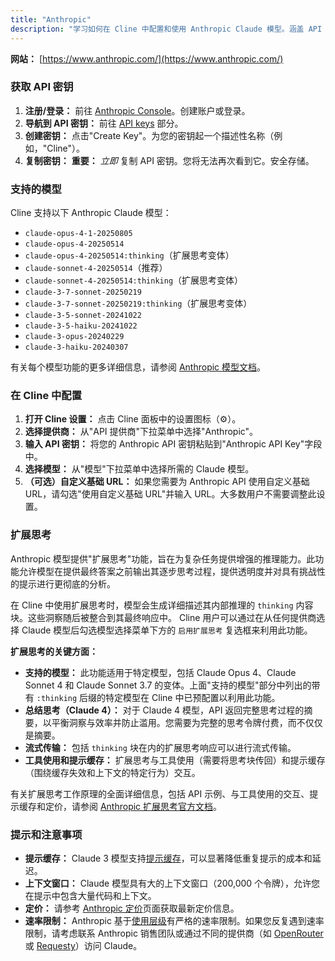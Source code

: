 ```yaml
---
title: "Anthropic"
description: "学习如何在 Cline 中配置和使用 Anthropic Claude 模型。涵盖 API 密钥设置、模型选择以及提示缓存等高级功能。"
---
```


**网站：** [https://www.anthropic.com/](https://www.anthropic.com/)

### 获取 API 密钥

1.  **注册/登录：** 前往 [Anthropic Console](https://console.anthropic.com/)。创建账户或登录。
2.  **导航到 API 密钥：** 前往 [API keys](https://console.anthropic.com/settings/keys) 部分。
3.  **创建密钥：** 点击"Create Key"。为您的密钥起一个描述性名称（例如，"Cline"）。
4.  **复制密钥：** **重要：** _立即_ 复制 API 密钥。您将无法再次看到它。安全存储。

### 支持的模型

Cline 支持以下 Anthropic Claude 模型：

-   `claude-opus-4-1-20250805`
-   `claude-opus-4-20250514`
-   `claude-opus-4-20250514:thinking`（扩展思考变体）
-   `claude-sonnet-4-20250514`（推荐）
-   `claude-sonnet-4-20250514:thinking`（扩展思考变体）
-   `claude-3-7-sonnet-20250219`
-   `claude-3-7-sonnet-20250219:thinking`（扩展思考变体）
-   `claude-3-5-sonnet-20241022`
-   `claude-3-5-haiku-20241022`
-   `claude-3-opus-20240229`
-   `claude-3-haiku-20240307`

有关每个模型功能的更多详细信息，请参阅 [Anthropic 模型文档](https://docs.anthropic.com/en/docs/about-claude/models)。

### 在 Cline 中配置

1.  **打开 Cline 设置：** 点击 Cline 面板中的设置图标（⚙️）。
2.  **选择提供商：** 从"API 提供商"下拉菜单中选择"Anthropic"。
3.  **输入 API 密钥：** 将您的 Anthropic API 密钥粘贴到"Anthropic API Key"字段中。
4.  **选择模型：** 从"模型"下拉菜单中选择所需的 Claude 模型。
5.  **（可选）自定义基础 URL：** 如果您需要为 Anthropic API 使用自定义基础 URL，请勾选"使用自定义基础 URL"并输入 URL。大多数用户不需要调整此设置。

### 扩展思考

Anthropic 模型提供"扩展思考"功能，旨在为复杂任务提供增强的推理能力。此功能允许模型在提供最终答案之前输出其逐步思考过程，提供透明度并对具有挑战性的提示进行更彻底的分析。

在 Cline 中使用扩展思考时，模型会生成详细描述其内部推理的 `thinking` 内容块。这些洞察随后被整合到其最终响应中。
Cline 用户可以通过在从任何提供商选择 Claude 模型后勾选模型选择菜单下方的 `启用扩展思考` 复选框来利用此功能。

**扩展思考的关键方面：**

-   **支持的模型：** 此功能适用于特定模型，包括 Claude Opus 4、Claude Sonnet 4 和 Claude Sonnet 3.7 的变体。上面"支持的模型"部分中列出的带有 `:thinking` 后缀的特定模型在 Cline 中已预配置以利用此功能。
-   **总结思考（Claude 4）：** 对于 Claude 4 模型，API 返回完整思考过程的摘要，以平衡洞察与效率并防止滥用。您需要为完整的思考令牌付费，而不仅仅是摘要。
-   **流式传输：** 包括 `thinking` 块在内的扩展思考响应可以进行流式传输。
-   **工具使用和提示缓存：** 扩展思考与工具使用（需要将思考块传回）和提示缓存（围绕缓存失效和上下文的特定行为）交互。

有关扩展思考工作原理的全面详细信息，包括 API 示例、与工具使用的交互、提示缓存和定价，请参阅 [Anthropic 扩展思考官方文档](https://docs.anthropic.com/en/docs/build-with-claude/extended-thinking)。

### 提示和注意事项

-   **提示缓存：** Claude 3 模型支持[提示缓存](https://docs.anthropic.com/en/docs/build-with-claude/prompt-caching)，可以显著降低重复提示的成本和延迟。
-   **上下文窗口：** Claude 模型具有大的上下文窗口（200,000 个令牌），允许您在提示中包含大量代码和上下文。
-   **定价：** 请参考 [Anthropic 定价](https://www.anthropic.com/pricing)页面获取最新定价信息。
-   **速率限制：** Anthropic 基于[使用层级](https://docs.anthropic.com/en/api/rate-limits#requirements-to-advance-tier)有严格的速率限制。如果您反复遇到速率限制，请考虑联系 Anthropic 销售团队或通过不同的提供商（如 [OpenRouter](/provider-config/openrouter) 或 [Requesty](/provider-config/requesty)）访问 Claude。
